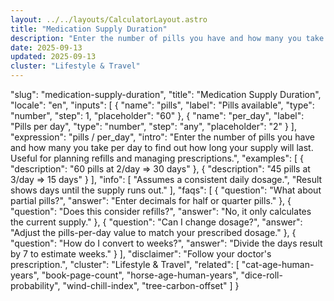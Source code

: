 ```yaml
---
layout: ../../layouts/CalculatorLayout.astro
title: "Medication Supply Duration"
description: "Enter the number of pills you have and how many you take per day to find out how long your supply will last. Useful for planning refills and managing prescriptions."
date: 2025-09-13
updated: 2025-09-13
cluster: "Lifestyle & Travel"
---
```


  "slug": "medication-supply-duration",
  "title": "Medication Supply Duration",
  "locale": "en",
  "inputs": [
    {
      "name": "pills",
      "label": "Pills available",
      "type": "number",
      "step": 1,
      "placeholder": "60"
    },
    {
      "name": "per_day",
      "label": "Pills per day",
      "type": "number",
      "step": "any",
      "placeholder": "2"
    }
  ],
  "expression": "pills / per_day",
  "intro": "Enter the number of pills you have and how many you take per day to find out how long your supply will last. Useful for planning refills and managing prescriptions.",
  "examples": [
    {
      "description": "60 pills at 2/day ⇒ 30 days"
    },
    {
      "description": "45 pills at 3/day ⇒ 15 days"
    }
  ],
  "info": [
    "Assumes a consistent daily dosage.",
    "Result shows days until the supply runs out."
  ],
  "faqs": [
    {
      "question": "What about partial pills?",
      "answer": "Enter decimals for half or quarter pills."
    },
    {
      "question": "Does this consider refills?",
      "answer": "No, it only calculates the current supply."
    },
    {
      "question": "Can I change dosage?",
      "answer": "Adjust the pills-per-day value to match your prescribed dosage."
    },
    {
      "question": "How do I convert to weeks?",
      "answer": "Divide the days result by 7 to estimate weeks."
    }
  ],
  "disclaimer": "Follow your doctor's prescription.",
  "cluster": "Lifestyle & Travel",
  "related": [
    "cat-age-human-years",
    "book-page-count",
    "horse-age-human-years",
    "dice-roll-probability",
    "wind-chill-index",
    "tree-carbon-offset"
  ]
}

<Calculator schema={schema} />
